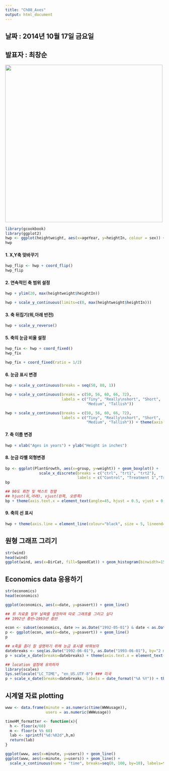 ```yaml
---
title: "Ch08_Axes"
output: html_document
---
```

## 날짜 : 2014년 10월 17일 금요일
## 발표자 : 최창순

<img style="float: center" src="ggplotAxes.png" width="500" height="500">


```r
library(gcookbook)
library(ggplot2)
hwp <- ggplot(heightweight, aes(x=ageYear, y=heightIn, colour = sex)) + geom_point()
hwp
```

#### 1. X,Y축 맞바꾸기
```r
hwp_flip <- hwp + coord_flip()
hwp_flip
```

#### 2. 연속적인 축 범위 설정
```r
hwp + ylim(20, max(heightweight$heightIn))
```
```r
hwp + scale_y_continuous(limits=c(0, max(heightweight$heightIn)))
```

#### 3. 축 뒤집기(위,아래 반전)
```r
hwp + scale_y_reverse()
```

#### 5. 축의 눈금 비율 설정
```r
hwp_fix <- hwp + coord_fixed()
hwp_fix
```
```r
hwp_fix + coord_fixed(ratio = 1/2)
```

#### 6. 눈금 표시 변경
```r
hwp + scale_y_continuous(breaks = seq(50, 80, 1))

hwp + scale_y_continuous(breaks = c(50, 56, 60, 66, 72),
                         labels = c("Tiny", "Really\nshort", "Short",
                                    "Medium", "Tallish"))

hwp + scale_y_continuous(breaks = c(50, 56, 60, 66, 72),
                         labels = c("Tiny", "Really\nshort", "Short",
                                    "Medium", "Tallish")) + theme(axis.ticks = element_blank(), axis.text.y = element_blank())
```



#### 7. 축 이름 변경
```r
hwp + xlab("Ages in years") + ylab("Height in inches")
```

#### 8. 눈금 라벨 외형변경
```r
bp <- ggplot(PlantGrowth, aes(x=group, y=weight)) + geom_boxplot() +
               scale_x_discrete(breaks = c("ctrl", "trt1", "trt2"),
                                labels = c("Control", "Treatment 1","Treatment 2"))
bp

## 90도 회전 및 텍스트 정렬
## hjust(위,아래), vjust(왼쪽, 오른쪽)
bp + theme(axis.text.x = element_text(angle=45, hjust = 0.5, vjust = 0.5))
```

#### 9. 축의 선 표시
```r
hwp + theme(axis.line = element_line(colour="black", size = 5, lineend="square"))
```




## 원형 그래프 그리기
```r
str(wind)
head(wind)
ggplot(wind, aes(x=DirCat, fill=SpeedCat)) + geom_histogram(binwidth=15, origin = -7.5) + coord_polar() + scale_x_continuous(limits=c(0,360))
```



## Economics data 응용하기
```r
str(economics)
head(economics)

ggplot(economics, aes(x=date, y=psavert)) + geom_line()

## 위 자료중 일부 날짜를 설정하여 따로 그래프를 그리고 싶다
## 1992년 중반~1993년 중반

econ <- subset(economics, date >= as.Date("1992-05-01") & date < as.Date("1993-06-01"))
p <- ggplot(econ, aes(x=date, y=psavert)) + geom_line()
p

## x축을 좀더 잘 설명하기 위해 눈금 표시를 바꿔보자
datebreaks <- seq(as.Date("1992-06-01"), as.Date("1993-06-01"), by="2 month")
p + scale_x_date(breaks=datebreaks) + theme(axis.text.x = element_text(angle=30, hjust =1))

## location 설정에 유의하자
library(scales)
Sys.setlocale("LC_TIME", "en_US.UTF-8") ### 미국
p + scale_x_date(breaks=datebreaks, labels = date_format("%A %Y")) + theme(axis.text.x = element_text(angle=30, hjust=1))
```


## 시계열 자료 plotting
```r
www <- data.frame(minute = as.numeric(time(WWWusage)),
                  users = as.numeric(WWWusage))

timeHM_formatter <- function(x){
  h <- floor(x/60)
  m <- floor(x %% 60)
  lab <- sprintf("%d:%02d",h,m)
  return(lab)
}

ggplot(www, aes(x=minute, y=users)) + geom_line()
ggplot(www, aes(x=minute, y=users)) + geom_line() + 
  scale_x_continuous(name = "time", breaks=seq(0, 100, by=10), labels=timeHM_formatter)

```


